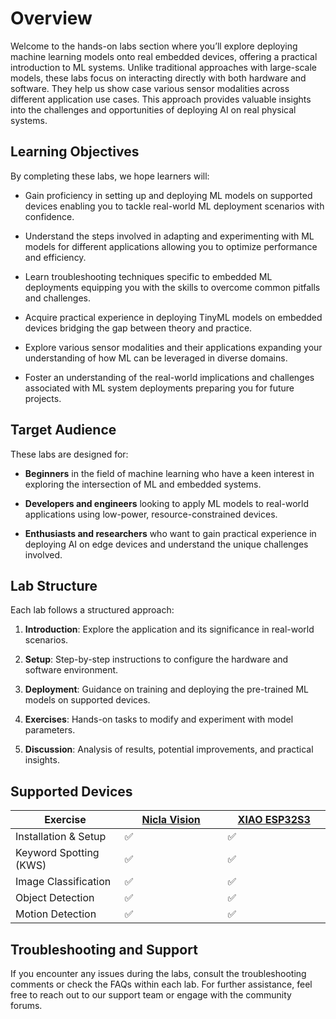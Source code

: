 # Overview {.unnumbered}

Welcome to the hands-on labs section where you'll explore deploying machine learning models onto real embedded devices, offering a practical introduction to ML systems. Unlike traditional approaches with large-scale models, these labs focus on interacting directly with both hardware and software. They help us show case various sensor modalities across different application use cases. This approach provides valuable insights into the challenges and opportunities of deploying AI on real physical systems.

## Learning Objectives

By completing these labs, we hope learners will:

:::{.callout-tip}

* Gain proficiency in setting up and deploying ML models on supported devices enabling you to tackle real-world ML deployment scenarios with confidence.

* Understand the steps involved in adapting and experimenting with ML models for different applications allowing you to optimize performance and efficiency.

* Learn troubleshooting techniques specific to embedded ML deployments equipping you with the skills to overcome common pitfalls and challenges.

* Acquire practical experience in deploying TinyML models on embedded devices bridging the gap between theory and practice.

* Explore various sensor modalities and their applications expanding your understanding of how ML can be leveraged in diverse domains.

* Foster an understanding of the real-world implications and challenges associated with ML system deployments preparing you for future projects.

:::

## Target Audience

These labs are designed for:

* **Beginners** in the field of machine learning who have a keen interest in exploring the intersection of ML and embedded systems.

* **Developers and engineers** looking to apply ML models to real-world applications using low-power, resource-constrained devices.

* **Enthusiasts and researchers** who want to gain practical experience in deploying AI on edge devices and understand the unique challenges involved.

## Lab Structure

Each lab follows a structured approach:

1. **Introduction**: Explore the application and its significance in real-world scenarios.

2. **Setup**: Step-by-step instructions to configure the hardware and software environment.

3. **Deployment**: Guidance on training and deploying the pre-trained ML models on supported devices.

4. **Exercises**: Hands-on tasks to modify and experiment with model parameters.

5. **Discussion**: Analysis of results, potential improvements, and practical insights.

## Supported Devices

| Exercise                          | [Nicla Vision](https://store.arduino.cc/products/nicla-vision)                    | [XIAO ESP32S3](https://www.google.com/search?q=XIAO+ESP32S3)                    |
| --------------------------------- | ------------------------------- | ------------------------------- |
| Installation & Setup              | ✅                              | ✅                              |
| Keyword Spotting (KWS)            | ✅                              | ✅                              |
| Image Classification              | ✅                              | ✅                              |
| Object Detection                  | ✅                              | ✅                              |
| Motion Detection                  | ✅                              | ✅                              |

## Troubleshooting and Support

If you encounter any issues during the labs, consult the troubleshooting comments or check the FAQs within each lab. For further assistance, feel free to reach out to our support team or engage with the community forums.